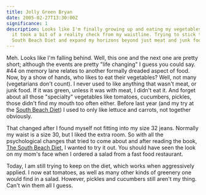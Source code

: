 ```yaml
---
title: Jolly Green Bryan
date: 2005-02-27T13:30:00Z
significance: 1
description: Looks like I'm finally growing up and eating my vegetables, even if
  it took a bit of a reality check from my waistline. Trying to stick to the
  South Beach Diet and expand my horizons beyond just meat and junk food.
---
```


Meh. Looks like I'm falling behind. Well, this one and the next one are pretty short; although the events are pretty "life changing" I guess you could say. #44 on memory lane relates to another formally dreaded aspect of food. Now, by a show of hands, who likes to eat their vegetables? Well, not many (vegetarians don't count). I never used to like anything that wasn't meat, or junk food. If it was green, unless it was with meat, I didn't eat it. And forget about all those "specialty" vegetables like tomatoes, cucumbers, pickles, those didn't find my mouth too often either. Before last year (and my try at the [South Beach Diet][1]) I used to only like lettuce and carrots, not together obviously.

That changed after I found myself not fitting into my size 32 jeans. Normally my waist is a size 30, but I liked the extra room. So with all the psychological changes that tried to come about and after reading the book, [The South Beach Diet][2], I wanted to try it out. You should have seen the look on my mom's face when I ordered a salad from a fast food restaurant.

Today, I am still trying to keep on the diet, which works when aggressively applied. I now eat tomatoes, as well as many other kinds of greenery one would find in a salad. However, pickles and cucumbers still aren't my thing. Can't win them all I guess.

[1]: http://www.southbeachdiet.com/
[2]: http://www.amazon.com/exec/obidos/ASIN/1579546463/104-2486742-9835137
